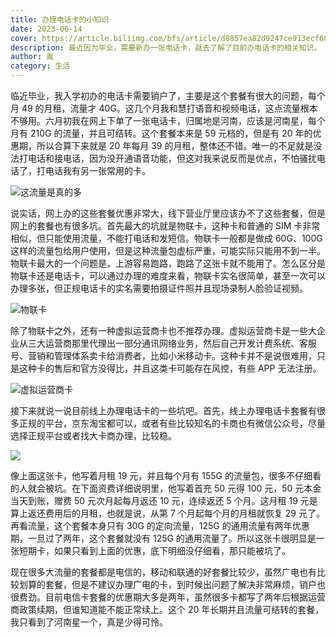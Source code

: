 ```yaml
---
title: 办理电话卡的小知识
date: 2023-06-14
cover: https://article.biliimg.com/bfs/article/d8857ea82d9247ce913ecf6034ae0d412cde5700.png
description: 最近因为毕业，需要新办一张电话卡，就去了解了目前办电话卡的相关知识。
author: 胤
category: 生活
---
```



临近毕业，我入学初办的电话卡需要销户了，主要是这个套餐有很大的问题，每个月 49 的月租，流量才 40G。这几个月我和慧打语音和视频电话，这点流量根本不够用。六月初我在网上下单了一张电话卡，归属地是河南，应该是河南星，每个月有 210G 的流量，并且可结转。这个套餐本来是 59 元档的，但是有 20 年的优惠期，所以合算下来就是 20 年每月 39 的月租，整体还不错。唯一的不足就是没法打电话和接电话，因为没开通语音功能，但这对我来说反而是优点，不怕骚扰电话了，打电话我有另一张常用的卡。

<Image
  src="https://article.biliimg.com/bfs/article/b5646396b79d991c68b39ed15704aed795395713.jpg"
  alt="这流量是真的多"
  withFancyBox={true}
/>

说实话，网上办的这些套餐优惠非常大，线下营业厅里应该办不了这些套餐，但是网上的套餐也有很多坑。首先最大的坑就是物联卡，这种卡和普通的 SIM 卡非常相似，但只能使用流量，不能打电话和发短信。物联卡一般都是做成 60G、100G 这样的流量包给用户使用，但是这种流量包虚标严重，可能实际只能用不到一半。物联卡最大的一个问题是，上游容易跑路，跑路了这张卡就不能用了。怎么区分是物联卡还是电话卡，可以通过办理的难度来看，物联卡实名很简单，甚至一次可以办理多张，但正规电话卡的实名需要拍摄证件照并且现场录制人脸验证视频。

<Image
  src="https://article.biliimg.com/bfs/article/eac292457606f28546eca9b3a92655354b8d6ce1.jpg"
  alt="物联卡"
  withFancyBox={true}
/>

除了物联卡之外，还有一种虚拟运营商卡也不推荐办理。虚拟运营商卡是一些大企业从三大运营商那里代理出一部分通讯网络业务，然后自己开发计费系统、客服号、营销和管理体系卖卡给消费者，比如小米移动卡。这种卡并不是说很难用，只是这种卡的售后和官方没得比，并且这类卡可能存在风控，有些 APP 无法注册。

<Image
  src="https://article.biliimg.com/bfs/article/408e129c5fd4d79e818054a1b9abe2d135417ac4.jpg"
  alt="虚拟运营商卡"
  withFancyBox={true}
/>

接下来就说一说目前线上办理电话卡的一些坑吧。首先，线上办理电话卡套餐有很多正规的平台，京东淘宝都可以，或者有些比较知名的卡商也有微信公众号，尽量选择正规平台或者找大卡商办理，比较稳。

<Image
  src="https://article.biliimg.com/bfs/article/4bc1e7449985700b54f6daf6b055df0dabdaed9b.jpg"
  withFancyBox={true}
/>

像上面这张卡，他写着月租 19 元，并且每个月有 155G 的流量包，很多不仔细看的人就会被坑。在下面资费详细说明里，他写着首充 50 元得 100 元，50 元本金当天到账，赠费 50 元次月起每月返还 10 元，连续返还 5 个月。这月租 19 元是算上返还费用后的月租，也就是说，从第 7 个月起每个月的月租就恢复 29 元了。再看流量，这个套餐本身只有 30G 的定向流量，125G 的通用流量有两年优惠期，一旦过了两年，这个套餐就没有 125G 的通用流量了。所以这张卡很明显是一张短期卡，如果只看到上面的优惠，底下明细没仔细看，那只能被坑了。

现在很多大流量的套餐都是电信的，移动和联通的好套餐比较少，虽然广电也有比较划算的套餐，但是不建议办理广电的卡，到时候出问题了解决非常麻烦，销户也很费劲。目前电信卡套餐的优惠期大多是两年，虽然很多卡都写了两年后根据运营商政策续期，但谁知道能不能正常续上。这个 20 年长期并且流量可结转的套餐，我只看到了河南星一个，真是少得可怜。

